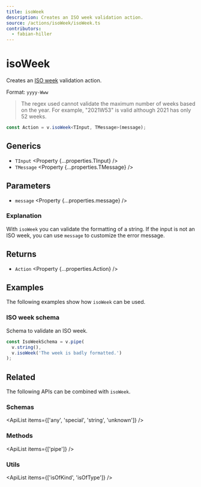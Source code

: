 ```yaml
---
title: isoWeek
description: Creates an ISO week validation action.
source: /actions/isoWeek/isoWeek.ts
contributors:
  - fabian-hiller
---
```



# isoWeek

Creates an [ISO week](https://en.wikipedia.org/wiki/ISO_8601) validation action.

Format: `yyyy-Www`

> The regex used cannot validate the maximum number of weeks based on the year. For example, "2021W53" is valid although 2021 has only 52 weeks.

```ts
const Action = v.isoWeek<TInput, TMessage>(message);
```

## Generics

- `TInput` <Property {...properties.TInput} />
- `TMessage` <Property {...properties.TMessage} />

## Parameters

- `message` <Property {...properties.message} />

### Explanation

With `isoWeek` you can validate the formatting of a string. If the input is not an ISO week, you can use `message` to customize the error message.

## Returns

- `Action` <Property {...properties.Action} />

## Examples

The following examples show how `isoWeek` can be used.

### ISO week schema

Schema to validate an ISO week.

```ts
const IsoWeekSchema = v.pipe(
  v.string(),
  v.isoWeek('The week is badly formatted.')
);
```

## Related

The following APIs can be combined with `isoWeek`.

### Schemas

<ApiList items={['any', 'special', 'string', 'unknown']} />

### Methods

<ApiList items={['pipe']} />

### Utils

<ApiList items={['isOfKind', 'isOfType']} />

